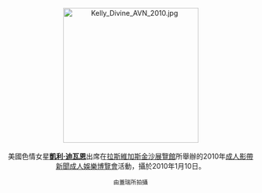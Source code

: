 <center>
[[File:Kelly_Divine_AVN_2010.jpg|275px]]
<br><br>
美國色情女星'''[[凱利·迪瓦恩|凱利·迪瓦恩]]'''出席在[[拉斯維加斯|拉斯維加斯]][[金沙展覽館|金沙展覽館]]所舉辦的2010年[[成人影帶新聞成人娛樂博覽會|成人影帶新聞成人娛樂博覽會]]活動，攝於2010年1月10日。
<p>
<small>由蓋瑞所拍攝</small>
</center>